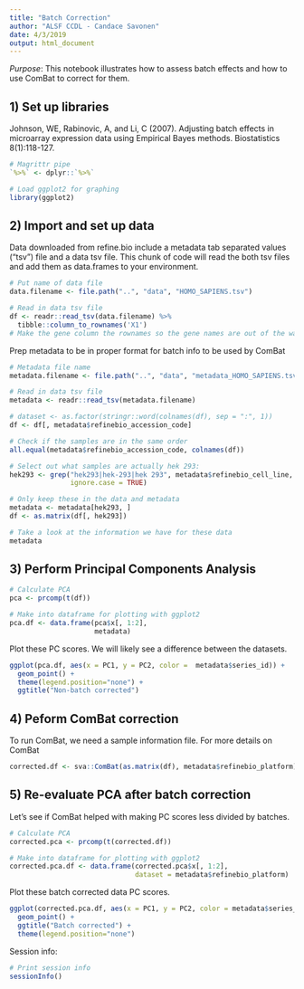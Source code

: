 ```yaml
---
title: "Batch Correction"
author: "ALSF CCDL - Candace Savonen"
date: 4/3/2019
output: html_document
---
```


*Purpose*: This notebook illustrates how to assess batch effects and how to use
ComBat to correct for them. 

## 1) Set up libraries
Johnson, WE, Rabinovic, A, and Li, C (2007). Adjusting batch effects in 
microarray expression data using Empirical Bayes methods. Biostatistics 8(1):118-127.

```r
# Magrittr pipe
`%>%` <- dplyr::`%>%`

# Load ggplot2 for graphing
library(ggplot2)
```

## 2) Import and set up data
Data downloaded from refine.bio include a metadata tab separated values ("tsv")
file and a data tsv file. This chunk of code will read the both tsv files and 
add them as data.frames to your environment.

```r
# Put name of data file
data.filename <- file.path("..", "data", "HOMO_SAPIENS.tsv")

# Read in data tsv file
df <- readr::read_tsv(data.filename) %>% 
  tibble::column_to_rownames('X1') 
# Make the gene column the rownames so the gene names are out of the way for calculations
```

Prep metadata to be in proper format for batch info to be used by ComBat

```r
# Metadata file name
metadata.filename <- file.path("..", "data", "metadata_HOMO_SAPIENS.tsv")

# Read in data tsv file
metadata <- readr::read_tsv(metadata.filename)

# dataset <- as.factor(stringr::word(colnames(df), sep = ":", 1))
df <- df[, metadata$refinebio_accession_code]

# Check if the samples are in the same order
all.equal(metadata$refinebio_accession_code, colnames(df))

# Select out what samples are actually hek 293:
hek293 <- grep("hek293|hek-293|hek 293", metadata$refinebio_cell_line, 
               ignore.case = TRUE)

# Only keep these in the data and metadata
metadata <- metadata[hek293, ]
df <- as.matrix(df[, hek293])

# Take a look at the information we have for these data
metadata
```

## 3) Perform Principal Components Analysis

```r
# Calculate PCA
pca <- prcomp(t(df))

# Make into dataframe for plotting with ggplot2
pca.df <- data.frame(pca$x[, 1:2], 
                     metadata)
```

Plot these PC scores.
We will likely see a difference between the datasets.

```r
ggplot(pca.df, aes(x = PC1, y = PC2, color =  metadata$series_id)) +
  geom_point() + 
  theme(legend.position="none") +
  ggtitle("Non-batch corrected")
```

## 4) Peform ComBat correction
To run ComBat, we need a sample information file. 
For more details on ComBat

```r
corrected.df <- sva::ComBat(as.matrix(df), metadata$refinebio_platform)
```

## 5) Re-evaluate PCA after batch correction
Let's see if ComBat helped with making PC scores less divided by batches. 

```r
# Calculate PCA
corrected.pca <- prcomp(t(corrected.df))

# Make into dataframe for plotting with ggplot2
corrected.pca.df <- data.frame(corrected.pca$x[, 1:2], 
                               dataset = metadata$refinebio_platform)
```

Plot these batch corrected data PC scores.

```r
ggplot(corrected.pca.df, aes(x = PC1, y = PC2, color = metadata$series_id)) +
  geom_point() + 
  ggtitle("Batch corrected") +
  theme(legend.position="none")
```

Session info: 

```r
# Print session info 
sessionInfo()
```
